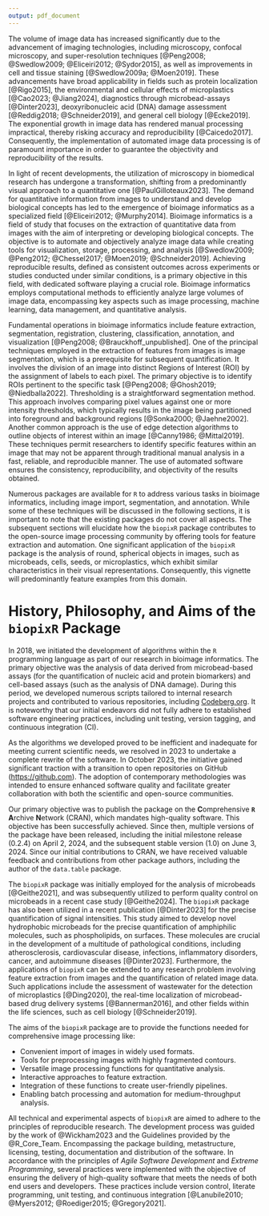 ```yaml
---
output: pdf_document
---
```


The volume of image data has increased significantly due to the advancement of
imaging technologies, including microscopy, confocal microscopy, and
super-resolution techniques [@Peng2008; @Swedlow2009; @Eliceiri2012;
@Sydor2015], as well as improvements in cell and tissue staining
[@Swedlow2009a; @Moen2019]. These advancements have broad applicability in
fields such as protein localization [@Rigo2015], the environmental and
cellular effects of microplastics [@Cao2023; @Jiang2024], diagnostics through
microbead-assays [@Dinter2023], deoxyribonucleic acid (DNA) damage assessment
[@Reddig2018; @Schneider2019], and general cell biology [@Ecke2019]. The
exponential growth in image data has rendered manual processing impractical,
thereby risking accuracy and reproducibility [@Caicedo2017]. Consequently, the
implementation of automated image data processing is of paramount importance in
order to guarantee the objectivity and reproducibility of the results.

In light of recent developments, the utilization of microscopy in biomedical
research has undergone a transformation, shifting from a predominantly visual
approach to a quantitative one [@PaulGilloteaux2023]. The demand for
quantitative information from images to understand and develop biological
concepts has led to the emergence of bioimage informatics as a specialized field
[@Eliceiri2012; @Murphy2014]. Bioimage informatics is a field of study that
focuses on the extraction of quantitative data from images with the aim of
interpreting or developing biological concepts. The objective is to automate and
objectively analyze image data while creating tools for visualization, storage,
processing, and analysis [@Swedlow2009; @Peng2012; @Chessel2017; @Moen2019;
@Schneider2019]. Achieving reproducible results, defined as consistent outcomes
across experiments or studies conducted under similar conditions, is a primary
objective in this field, with dedicated software playing a crucial role.
Bioimage informatics employs computational methods to efficiently analyze large
volumes of image data, encompassing key aspects such as image processing, machine
learning, data management, and quantitative analysis. 

Fundamental operations in bioimage informatics include feature extraction,
segmentation, registration, clustering, classification, annotation, and
visualization [@Peng2008; @Brauckhoff_unpublished]. One of the principal
techniques employed in the extraction of features from images is image
segmentation, which is a prerequisite for subsequent quantification. It involves
the division of an image into distinct Regions of Interest (ROI) by the
assignment of labels to each pixel. The primary objective is to identify ROIs
pertinent to the specific task [@Peng2008; @Ghosh2019; @Niedballa2022].
Thresholding is a straightforward segmentation method. This approach involves
comparing pixel values against one or more intensity thresholds, which typically
results in the image being partitioned into foreground and background regions
[@Sonka2000; @Jaehne2002]. Another common approach is the use of edge
detection algorithms to outline objects of interest within an image
[@Canny1986; @Mittal2019]. These techniques permit researchers to identify
specific features within an image that may not be apparent through traditional
manual analysis in a fast, reliable, and reproducible manner. The use of
automated software ensures the consistency, reproducibility, and objectivity of
the results obtained.

Numerous packages are available for `R` to address various tasks in bioimage
informatics, including image import, segmentation, and annotation. While some of
these techniques will be discussed in the following sections, it is important to
note that the existing packages do not cover all aspects. The subsequent
sections will elucidate how the `biopixR` package contributes to the open-source
image processing community by offering tools for feature extraction and
automation. One significant application of the `biopixR` package is the analysis
of round, spherical objects in images, such as microbeads, cells, seeds, or
microplastics, which exhibit similar characteristics in their visual
representations. Consequently, this vignette will predominantly feature examples
from this domain.


# History, Philosophy, and Aims of the `biopixR` Package

In 2018, we initiated the development of algorithms within the `R` programming
language as part of our research in bioimage informatics. The primary objective
was the analysis of data derived from microbead-based assays (for the
quantification of nucleic acid and protein biomarkers) and cell-based assays
(such as the analysis of DNA damage). During this period, we developed numerous
scripts tailored to internal research projects and contributed to various
repositories, including [Codeberg.org](https://codeberg.org/). It is noteworthy
that our initial endeavors did not fully adhere to established software
engineering practices, including unit testing, version tagging, and continuous
integration (CI).

As the algorithms we developed proved to be inefficient and inadequate for
meeting current scientific needs, we resolved in 2023 to undertake a complete
rewrite of the software. In October 2023, the initiative gained significant
traction with a transition to open repositories on GitHub
(<https://github.com>). The adoption of contemporary methodologies was intended
to ensure enhanced software quality and facilitate greater collaboration with
both the scientific and open-source communities.

Our primary objective was to publish the package on the **C**omprehensive
**`R`** **A**rchive **N**etwork (CRAN), which mandates high-quality software.
This objective has been successfully achieved. Since then, multiple versions of
the package have been released, including the initial milestone release (0.2.4)
on April 2, 2024, and the subsequent stable version (1.0) on June 3, 2024. Since
our initial contributions to CRAN, we have received valuable feedback and
contributions from other package authors, including the author of the
`data.table` package.

The `biopixR` package was initially employed for the analysis of microbeads
[@Geithe2021], and was subsequently utilized to perform quality control on
microbeads in a recent case study [@Geithe2024]. The `biopixR` package has
also been utilized in a recent publication [@Dinter2023] for the precise
quantification of signal intensities. This study aimed to develop novel
hydrophobic microbeads for the precise quantification of amphiphilic molecules,
such as phospholipids, on surfaces. These molecules are crucial in the
development of a multitude of pathological conditions, including
atherosclerosis, cardiovascular disease, infections, inflammatory disorders,
cancer, and autoimmune diseases [@Dinter2023]. Furthermore, the applications
of `biopixR` can be extended to any research problem involving feature
extraction from images and the quantification of related image data. Such
applications include the assessment of wastewater for the detection of
microplastics [@Ding2020], the real-time localization of microbead-based drug
delivery systems [@Bannerman2016], and other fields within the life sciences,
such as cell biology [@Schneider2019].

The aims of the `biopixR` package are to provide the functions needed for
comprehensive image processing like:

- Convenient import of images in widely used formats.
- Tools for preprocessing images with highly fragmented contours.
- Versatile image processing functions for quantitative analysis.
- Interactive approaches to feature extraction.
- Integration of these functions to create user-friendly pipelines.
- Enabling batch processing and automation for medium-throughput analysis.

All technical and experimental aspects of `biopixR` are aimed to adhere to the
principles of reproducible research. The development process was guided by the
work of @Wickham2023 and the Guidelines provided by the @R_Core_Team.
Encompassing the package building, metastructure, licensing, testing,
documentation and distribution of the software. In accordance with the
principles of *Agile Software Development* and *Extreme Programming*, several
practices were implemented with the objective of ensuring the delivery of
high-quality software that meets the needs of both end users and developers.
These practices include version control, literate programming, unit testing, and
continuous integration [@Lanubile2010; @Myers2012; @Roediger2015; @Gregory2021].
